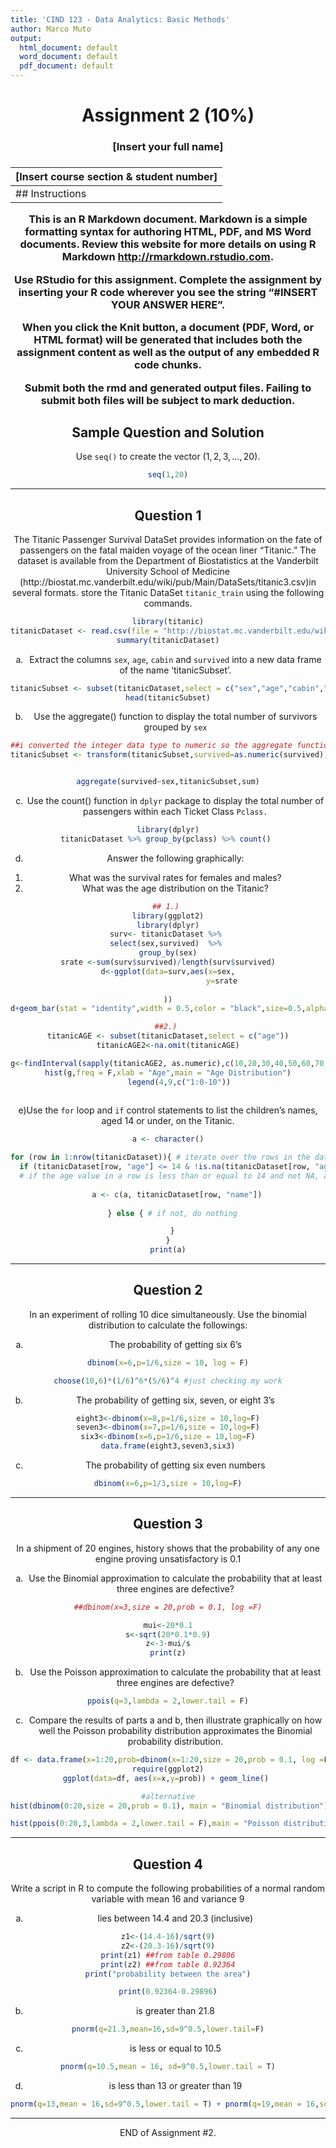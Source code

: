 ---
title: 'CIND 123 - Data Analytics: Basic Methods'
author: Marco Muto 
output:
  html_document: default
  word_document: default
  pdf_document: default
---
<center> <h1> Assignment 2 (10%) </h1> </center>
<center>  <h3> [Insert your full name] </h2> </center>
<center> <h3> [Insert course section & student number] </h2> </center>
---
## Instructions 

This is an R Markdown document. Markdown is a simple formatting syntax for authoring HTML, PDF, and MS Word documents. Review this website for more details on using R Markdown <http://rmarkdown.rstudio.com>.

Use RStudio for this assignment. Complete the assignment by inserting your R code wherever you see the string "#INSERT YOUR ANSWER HERE".

When you click the **Knit** button, a document (PDF, Word, or HTML format) will be generated that includes both the assignment content as well as the output of any embedded R code chunks.

Submit **both**  the rmd and generated output files. Failing to submit both files will be subject to mark deduction.


## Sample Question and Solution

Use `seq()` to create the vector $(1,2,3,\ldots,20)$.

```{r}
seq(1,20)
```

******
\newpage
## Question 1 

The Titanic Passenger Survival DataSet provides information on the fate of passengers on the fatal maiden voyage of the ocean liner "Titanic." The dataset is available from the Department of Biostatistics at the Vanderbilt University School of Medicine (http://biostat.mc.vanderbilt.edu/wiki/pub/Main/DataSets/titanic3.csv)in several formats. store the Titanic DataSet `titanic_train` using the following commands. 
```{r}
library(titanic)
titanicDataset <- read.csv(file = "http://biostat.mc.vanderbilt.edu/wiki/pub/Main/DataSets/titanic3.csv", stringsAsFactors = F)
summary(titanicDataset)
```

a) Extract the columns `sex`, `age`, `cabin` and `survived` into a new data frame of the name 'titanicSubset'.

```{r}
titanicSubset <- subset(titanicDataset,select = c("sex","age","cabin","survived"))
head(titanicSubset)
```


b) Use the aggregate() function to display the total number of survivors grouped by `sex`

```{r}

##i converted the integer data type to numeric so the aggregate function could work 
titanicSubset <- transform(titanicSubset,survived=as.numeric(survived))


aggregate(survived~sex,titanicSubset,sum)
```

c) Use the count() function in `dplyr` package to display the total number of passengers within each Ticket Class `Pclass.`

```{r}
library(dplyr)
titanicDataset %>% group_by(pclass) %>% count() 
```

d) Answer the following graphically:
1. What was the survival rates for females and males?
2. What was the age distribution on the Titanic?
```{r}
## 1.) 
library(ggplot2)
library(dplyr)
surv<- titanicDataset %>% 
select(sex,survived)  %>% 
group_by(sex)
srate <-sum(surv$survived)/length(surv$survived)
d<-ggplot(data=surv,aes(x=sex,
                        y=srate
                        
))
d+geom_bar(stat = "identity",width = 0.5,color = "black",size=0.5,alpha=0.7)+theme_minimal()+labs(x="gender",y="survival_rate")

##2.) 
titanicAGE <- subset(titanicDataset,select = c("age"))
titanicAGE2<-na.omit(titanicAGE)

g<-findInterval(sapply(titanicAGE2, as.numeric),c(10,20,30,40,50,60,70,80,90))
hist(g,freq = F,xlab = "Age",main = "Age Distribution")
     legend(4,9,c("1:0-10"))
                        

```

e)Use the `for` loop and `if` control statements to list the children's names, aged 14 or under, on the Titanic.
```{r}
a <- character()

for (row in 1:nrow(titanicDataset)){ # iterate over the rows in the dataframe, not the ages like in the for loop you tried
  if (titanicDataset[row, "age"] <= 14 & !is.na(titanicDataset[row, "age"])) {
  # if the age value in a row is less than or equal to 14 and not NA, add the name from that row to "a"
    
    a <- c(a, titanicDataset[row, "name"])
    
  } else { # if not, do nothing

  }
}
print(a)
```


******
\newpage
## Question 2

In an experiment of rolling 10 dice simultaneously. Use the binomial distribution to calculate the followings:

a) The probability of getting six 6's
```{r}
dbinom(x=6,p=1/6,size = 10, log = F)

choose(10,6)*(1/6)^6*(5/6)^4 #just checking my work

```

b) The probability of getting six, seven, or eight 3's
```{r}
eight3<-dbinom(x=8,p=1/6,size = 10,log=F)
seven3<-dbinom(x=7,p=1/6,size = 10,log=F)
six3<-dbinom(x=6,p=1/6,size = 10,log=F)
data.frame(eight3,seven3,six3)

```

c) The probability of getting six even numbers
```{r}
dbinom(x=6,p=1/3,size = 10,log=F)
```


******
\newpage
## Question 3 

In a shipment of 20 engines, history shows that the probability of any one engine proving unsatisfactory is 0.1

a) Use the Binomial approximation to calculate the probability that at least three engines are defective? 
```{r}
##dbinom(x=3,size = 20,prob = 0.1, log =F)

mui<-20*0.1
s<-sqrt(20*0.1*0.9)
z<-3-mui/s
print(z)
```


b) Use the Poisson approximation to calculate the probability that at least three engines are defective? 
```{r}
ppois(q=3,lambda = 2,lower.tail = F)
```


c) Compare the results of parts a and b, then illustrate graphically on how well the Poisson probability distribution approximates the Binomial probability distribution.
```{r}
df <- data.frame(x=1:20,prob=dbinom(x=1:20,size = 20,prob = 0.1, log =F))
require(ggplot2)
ggplot(data=df, aes(x=x,y=prob)) + geom_line() 

#alternative
hist(dbinom(0:20,size = 20,prob = 0.1), main = "Binomial distribution")

hist(ppois(0:20,3,lambda = 2,lower.tail = F),main = "Poisson distribution")
```



******
\newpage
## Question 4 

Write a script in R to compute the following probabilities of a normal random variable with mean 16 and variance 9

a) lies between 14.4 and 20.3 (inclusive)
```{r}
z1<-(14.4-16)/sqrt(9)
z2<-(20.3-16)/sqrt(9)
print(z1) ##from table 0.29806
print(z2) ##from table 0.92364
print("probability between the area")

print(0.92364-0.29896)
```


b) is greater than 21.8
```{r}
pnorm(q=21.3,mean=16,sd=9^0.5,lower.tail=F)
```


c) is less or equal to 10.5
```{r}
pnorm(q=10.5,mean = 16, sd=9^0.5,lower.tail = T)
```


d) is less than 13 or greater than 19
```{r}
pnorm(q=13,mean = 16,sd=9^0.5,lower.tail = T) + pnorm(q=19,mean = 16,sd=9^0.5,lower.tail = F)
```

******
END of Assignment #2.